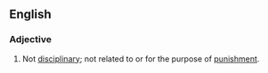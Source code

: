 ==English==
===Adjective===
{{en-adj}}
# Not [[disciplinary]]; not related to or for the purpose of [[punishment]].